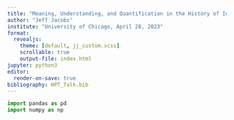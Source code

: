 ```yaml
---
title: "Meaning, Understanding, and Quantification in the History of Ideas"
author: "Jeff Jacobs"
institute: "University of Chicago, April 28, 2023"
format:
  revealjs:
    theme: [default, jj_custom.scss]
    scrollable: true
    output-file: index.html
jupyter: python3
editor:
  render-on-save: true
bibliography: HPT_Talk.bib
---
```


```python
import pandas as pd
import numpy as np
```

## {#section-1 style='display: flex !important; height: 100%; flex-direction: column;'}

::: {style='display: flex; flex-direction: column; align-items: center; justify-content: center;'}
<h1>Section 1: Background</h1>
:::

## Word Counts: Good Enough? {.smaller}

* 4 keywords per section:

| Section | Keywords |
|------|-------|
| U.S. | `state`, `court`, `federal`, `republican` |
| World | `government`, `country`, `officials`, `minister` |
| Arts | `music`, `show`, `art`, `dance` |
| Sports | `game`, `league`, `team`, `coach` |
| Real Estate | `home`, `bedrooms`, `bathrooms`, `building` |

* For each article, vote for section with highest keyword count:

| | Arts | Real Estate | Sports | U.S. News | World News | Total |
|-|------|-------------|--------|-----------|------------|------|
| Correct | 3020 | 690 | 4860 | 1330 | 1730 | **11630** |
| Incorrect | 750 | 60 | 370 | 1100 | 590 | **2870** |
| Accuracy | **0.801** | **0.920** | **0.929** | <span class="redbox">**0.547**</span> | <span class="redbox">**0.746**</span> | **0.802** |

## What's Missing?

...Context!

::: {.callout-note appearance="minimal"}
[*You shall know a word by the company it keeps.*]{.biggerest}

::: {.align-right}
[@firth_papers_1957]
:::

:::

::: columns
::: {.column width="50%"}

[**Article A**](https://www.nytimes.com/2007/05/01/world/europe/01prexy.html?searchResultPosition=11):

<!-- President Vladimir V. Putin told Russia's natural gas monopoly, Gazprom, on Saturday to continue selling subsidized gas to Ukraine until the end of March if Ukraine agrees to pay market prices beginning in April. Mr. Putin's order, delivered on national television as Gazprom threatened to cut off gas exports for Ukraine beginning on Jan. 1, put Russia's president in the center of a dispute that has caused Europe to worry whether its gas supply will be disrupted in the January chill. Ukraine replied warily. The office of President Viktor A. Yushchenko noted that ''negotiations of the settlement of the gas problem have crossed into a new phase.'' A spokesman for Yury I. Yekhanurov, Ukraine's prime minister, was quoted by Interfax saying that Ukraine agreed to a transition to market prices, but the details require negotiations. Mr. Putin gave Ukraine until midnight Saturday to accept his terms. -->

::: {.tinytext}
**President Bush** said he was trying to convince **President Vladimir V. Putin** of Russia that cooperation was "in Russia's security interests," even though Defense Secretary Robert M. Gates did not win Mr. Putin's support during a trip to Moscow last week.

["Bush Steps Up Effort to Persuade Putin on Missile Defense Plan"](https://www.nytimes.com/2007/05/01/world/europe/01prexy.html), *NYTimes*, 1 May 2007.
:::

:::
::: {.column width="50%"}

[**Article B**](https://www.nytimes.com/2002/08/05/us/white-house-letter-bush-makes-quick-work-of-relaxing.html?searchResultPosition=5):

::: {.tinytext}
**President Bush** began his day yesterday at dawn on the golf course. He began Saturday on the golf course, too. A weekend earlier, the president played two rounds of 18 holes on the course at Andrews Air Force Base just outside Washington.

["White House Letter; Bush Makes Quick Work of Relaxing"](https://www.nytimes.com/2002/08/05/us/white-house-letter-bush-makes-quick-work-of-relaxing.html), *NYTimes*, 5 August 2002.
:::

:::
:::

## [The Cambridge School and Contextual History]{style='font-size: 80%!important;'} {.smaller .nostretch}

::: columns
::: {.column width="51%"}

* What are political actors *doing* with words?
  * "condemning, opposing, resisting, demanding, beseeching, supporting, rewarding [...] attacking, expelling, cursing, cheering, singing" [@tilly_contentious_2008] 

<!-- > "a battle, a struggle, a place and an instrument of confrontation, a weapon of power, of control, of subjection, of qualification and of disqualification." Foucault -->

<center>
![](weapon.jpg){width="75%" style="padding-top: 0!important; margin-top: 0!important;"}

::: {.tinytext}
(*[Image source](https://m.media-amazon.com/images/I/718Qs8cDcRL.jpg)*)
:::

</center>

:::
::: {.column width="49%"}

<center>
![](austin.jpg){width="66%"}

::: {.tinytext}
(*[Image source](https://m.media-amazon.com/images/I/61jzgp-8RjL.jpg)*)
:::

</center>

:::
:::

## Illocutions and Perlocutions {.smaller}

::: {.columns style='display: flex !important; height: 85%;'}
::: {.column width="50%" style='display: flex; flex-direction: column; justify-content: center; align-items: center;'}

<center>
![](manifesto.jpg)
</center>

<center>
![](zimbabwe_coup.jpg)
</center>

:::
::: {.column width="50%" style='display: flex; flex-direction: column; justify-content: center; align-items: center;'}

<center>
![](tiers_etat.jpg){.r-stretch width="100%"}
</center>

:::
:::

## The Importance of Context {.smaller}

::: columns
::: {.column width="50%"}

::: {.smaller}
E. M. Forster, *A Passage to India*
:::

<center>
![](forster.png)
</center>


"the convention of signing-off novels in this way was sometimes used to draw attention to the romantically nomadic life of the author." [@skinner_visions_2012, p. 123]

:::
::: {.column width="50%"}

::: {.smaller}
James Joyce, *Ulysses*
:::

<center>
![](ulysses.png)
</center>

Weybridge, Surrey, UK: "The classic instance of a prosaic English suburb" [@skinner_visions_2012, p. 124]

<center>
![](weybridge.png)
</center>

:::
:::

## {#section-2 style='display: flex !important; height: 100%; flex-direction: column;'}

::: {style='display: flex; flex-direction: column; align-items: center; justify-content: center;'}
<h1>Section 2: Models of Meaning and Context</h1>
:::

## Raw Word Embeddings {.smaller}

* What do they "mean"?

<center>
![](wpa_embeddings_tsne_frozen_export.svg)
</center>

## Manually-Projected Word Embeddings {.smaller}

* Researcher *imposes meaning*

<center>
![](wpa_tsne_projected_frozen_export.svg)
</center>

## Clustered Word Embeddings {.smaller}

* Continuous Spectra $\rightarrow$ Discrete Clusters

<center>
![](author_bert_standalone.svg){height="10%"}
</center>

## The Geometry of Political Thought

::: {.callout-note appearance="minimal"}
[*Hobbes's analysis of **liberty** in* Leviathan *represents not a revision but a **repudiation** of what he had earlier argued, [...] a **substantial change** in the character of his moral thought.*]{.bigish}

::: {.align-right}
[@skinner_hobbes_2008, p. xvi]
:::
:::

::: {.callout-note appearance="minimal"}
[*The 1844 Marx was still operating within **the ideological field of Young Hegelianism.***]{.bigish2}

::: {.align-right}
[@lowy_theory_1973, p. 104]
:::
:::

::: {.callout-note appearance="minimal"}
[*[Khomeini] now **used [mostazafin] to mean** the angry 'oppressed masses', a meaning it had **acquired in the early 1960s** when [Ali] Shariati and his disciples translated Franz Fanon's* The Wretched of the Earth *as* Mostazafin-e Zamin.]{.bigish}

::: {.align-right}
[@abrahamian_khomeinism_1993, p. 47]
:::
:::

## Constructing Contextual Fields

* Word2Vec vs. `BERT`

<center>
![](bert-nobert_standalone.svg){.r-stretch}
</center>

<!-- 	\caption{A visualization of \BERT{}'s ability to model the different contexts (and thus, senses) in which words are used by different authors. In this case \texttt{interference} falls squarely within the negative liberty (liberty as non-interference) cluster, as a term central to distinguishing negative from other forms of liberty, whereas \texttt{absence} falls between two clusters as it can be employed in both republican (``absence of arbitrary power'') and negative-liberty (``absence of interference'') contexts.}
	\label{fig:bert-author}
\end{figure} -->

## Semantic Leadership Networks {.smaller}

$$
\begin{align*}
	\mathsf{Lead}_{a_1 \rightarrow a_2}(w) = \frac{\mathsf{sim}(\mathbf{pre}_w^{a_1}, \mathbf{post}_w^{a_2})}{\mathsf{sim}(\mathbf{pre}_w^{a_2}, \mathbf{post}_w^{a_2})}.
\end{align*}
$$

<center>
![](influence_one_way_standalone.svg){width="55%"}
</center>

::: {.aside}
[@soni_abolitionist_2021]
:::

## {#section-3 style='display: flex !important; height: 100%; flex-direction: column;'}

::: {style='display: flex; flex-direction: column; align-items: center; justify-content: center;'}
<h1>Section 3: Case Studies</h1>
:::

## The Empirics of Influence

::: columns
::: {.column width="50%"}
* How do ideas "move" from one mind to another?
* How do they spread through populations?
* How can we characterize the causal relationship between ideas and actions?
* @sperber_explaining_1996: culture = chains of internal and external representations
:::
::: {.column width="50%"}

<center>
![](sperber.jpg){width="80%"}
</center>

:::
:::

## Text-Mining Influence Claims {.smaller}

* "$X$ influenced $Y$"? Let's zoom in on **mechanisms**:

::: columns
::: {.column width="50%"}

* **Collaboration**: "[Karl Marx]{.entity} and [Friedrich Engels]{.entity} carried on one of the great intellectual collaborations in the history of scientific research." [@gandy_marx_1979, p. ii]
  <!-- * $\newcommand{\entity}[1]{\small \verb+#1+} \implies \textsf{Collaboration}(\entity{Karl Marx}, \text{ }\entity{Friedrich Engels})$ -->
* **Mentorship**: "the grandly-titled *Tractatus Logico-Philosophicus* was begun in 1915 following [Wittgenstein]{.entity}'s tenure at Cambridge under [Bertrand] [Russell]{.entity}'s mentorship" [@wright_schoenberg_2006, p. 72]
  <!-- * $\implies \textsf{Mentorship}(\entity{Bertrand Russell},\text{ }\entity{Ludwig Wittgenstein})$ -->
* **Reading**: "Not only had [Marx]{.entity} read [Hegel]{.entity}'s *Logic* in 1858, but we know that he studied it once again in 1860." [@dussel_unknown_2002, p. 195]
  <!-- * $\implies \textsf{Reading}(\entity{Karl Marx},\text{ } \entity{G.W.F. Hegel})$ -->

:::
::: {.column width="50%"}

* **Shared Intellectual Community**: "[Schelling]{.entity} and [Hegel]{.entity} first met at the Tübingen Seminary in 1790, and the two young men shared a room there during their student years" [@levine_divergent_2006, p. 124]
  <!-- * $\implies \textsf{Shared-Intellectual-Community}(\entity{F.W.J. Schelling},\text{ }\entity{G.W.F. Hegel})$ -->
* **Shared Geography**: "[Lenin]{.entity} was an occasional visitor in Vienna. [Hitler]{.entity}, like [Trotsky]{.entity}, had lived there for years." [@morton_thunder_1990, p. 290]
  <!-- * $\implies \textsf{Shared-Geography}(\entity{V.I. Lenin},\text{ }\entity{Adolf Hitler})$ -->
* **Rivalry**: "the cultural philosophy of the Historical School and, more particularly, of [Hegel]{.entity}'s rival at the University of Berlin, [Friedrich Schleiermacher]{.entity}." [@toews_hegelianism_1985, p. 7]
  <!-- * $\implies \textsf{Rivalry}(\entity{G.W.F. Hegel},\text{ }\entity{Friedrich Schleiermacher})$ -->

:::
:::

## The Point is To Change It

* Theoretical Innovation $\overset{?}{\longleftrightarrow}$ Political Practice

::: columns
::: {.column width="50%"}

<center style='width: 100%!important;'>
![](marxism_after_marx.png){width="150%"}
</center>

:::
::: {.column width="50%"}

<center>
![](marxism_after_marx2.png){width="100%"}
</center>

:::
:::

::: {.aside}
[@mclellan_marxism_2007]
:::

## Modeling Texts and Events

<center>
![](influence_model.svg){width="80%"}
</center>

## Innovation and Influence in Twentieth Century Marxism

::: columns
::: {.column width="50%"}

<center>
![](marxism_novelty_resonance.svg){width="100%"}
</center>

:::
::: {.column width="50%"}

<center>
![](marxism_transience_novelty.svg){width="70%"}
</center>

:::
:::

## Semantic Leadership in Nineteenth Century Socialist Thought

::: columns
::: {.column width="40%"}

* ~250 texts, 9K newspaper articles

<center>
![](sln_pgm.svg){width="100%" style='padding-top: 10px!important;'}
</center>

:::
::: {.column width="60%"}

<center>
![](sln_1848.svg){width="100%"}
</center>

:::
:::

## Fi Hadal Habs: Anonymous Communiqués of the First Intifada

<center>
![](bayanat_topics.svg)
</center>

## Relative Focus

<center>
![](topics_by_group.svg)
</center>

## Relative Focus: Zooming In

<center>
![](topics_by_group_sub.svg)
</center>

## Adapting Over Time?

<center>
![](islam_nationalism.svg)
</center>

## Thank You!

* Questions?

## References
